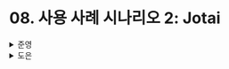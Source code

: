 # 08. 사용 사례 시나리오 2: Jotai

<details>
  <summary>준영</summary>
  ### 사용 사례 시나리오 2: Jotai

Jotai는 전역 상태를 위한 작은 라이브러리이다.<br/>
Jotai는 컴포넌트 상태를 사용하며 Zustand와 마찬가지로 불변 상태 모델이다.<br/>
컨텍스트 및 구독 패턴을 기반으로 한다.<br/>
아톰을 사용하면 라이브러리가 의존성을 추적하여 리렌더링을 감지한다.<br/>
Jotai가 내부적으로 컨텍스트를 사용하기 때문에 모듈 상태와 달리 정의한 아톰을 재사용할 수 있다.

### Jotai 이해하기

Jotai의 장점은 다음과 같다.

> 구문 단순성

```jsx
import { atom, useAtom } from 'jotai';

const countAtom = atom(0); // atom 생성 및 초기화

const Counter1 = () => {
  const [count, setCount] = useAtom(countAtom);
  const inc = () => setCount((c) => c + 1);
  return (
    <>
      {count} <button onClick={inc}>+1</button>
    </>
  );
};

const Counter2 = () => {
  const [count, setCount] = useAtom(countAtom);
  const inc = () => setCount((c) => c + 1);
  return (
    <>
      {count} <button onClick={inc}>+1</button>
    </>
  );
};
```

atom 함수를 통해 아톰을 생성하고 초기화한다.<br/>
그리고 useState 대신 useAtom을 통해 아톰을 상태로 사용한다.<br/>
사용하고자 하는 곳에 useAtom을 통해 상태를 선언하면 여러 컴포넌트에서 동일한 아톰을 사용할 수 있다.<br/>
만약 provider가 없다면 ‘기본 스토어’로 인해 기본 값을 사용하게 되고, 컴포넌트 트리의 서브 트리를 provider로 묶어 각각 다른 값을 제공할 수 있다.<br/>
따라서 각각 따로 컨텍스트를 만들어야하는 Context API보다 더욱 간단하고 쉽게 아톰을 생성하고 사용할 수 있다.

> 동적 아톰 생성

아톰은 리액트 컴포넌트 생명 주기에서 생성되거나 소멸될 수 있다.<br/>

다중 컨텍스트 접근 방식의 단점

- 새로운 상태를 추가할 때마다 새로운 Provider 컴포넌트를 추가해야 하기 때문에 리액트 컴포넌트 생명 주기에서 생성되거나 소멸되는 것이 불가능하다.
- 또한 새로운 컴포넌트를 추가하면 모든 하위 컴포넌트가 **다시 마운트되어 해당 상태들이 버려진다.**

Jotai의 스토어는 기본적으로 atom 함수로 만들어지는 `아톰 구성 객체`와 useAtom 훅이 반환하는 값인 `아톰 값`으로 구성된 WeakMap이다.<br/>
따라서 **useAtom** 훅을 통해 스토어의 **특정 아톰을 구독**하는 것이다.<br/>
이를 통해 불필요한 리렌더링을 줄이는 기능을 제공한다.

### 렌더링 최적화

스토어에 선택자를 사용한 접근 방식을 **하향식(top-down) 접근법**이라고 한다.<br/>
하지만, Jotai는 **상향식(bottom-up) 접근법**을 사용한다.<br/>
아톰은 리렌더링을 감지하는 단위, 즉 리렌더링을 일으키는 최소 단위이다.<br/>
하지만 객체도 될 수 있다..!<br/>

너무 아톰을 작게 만들 경우, 너무나도 많은 아톰을 조작해야 할 수도 있다.<br/>
따라서 파생 아톰을 활용하자!

atom 함수의 첫번째 파라미터인 read 함수를 통해 **다른 아톰을 참조하고, 그 값을 가져와** 여러 아톰으로 새로운 **파생 아톰을 생성**한다.

```jsx
const firstNameAtom = atom('준영');
const lastNameAtom = atom('허');
const ageAtom = atom(29);

const personAtom = atom((get) => ({
  firstName: get(firstNameAtom),
  lastName: get(lastNameAtom),
  age: get(ageAtom),
}));
```

이렇게 된다면 파생 아톰의 속성 중 하나가 변경될 때마다 갱신된다.<br/>
이것을 **의존성 추적**이라고 하며 Jotai는 **자동**으로 해준다!<br/>
하지만 속성 중 하나라도 변경되면 갱신되기 때문에 사용하지 않는 속성이 변경되어도 갱신이 일어나 불필요한 리렌더링이 발생할 수 있다.<br/>
따라서 사용할 값만 포함하는 파생 아톰을 만들어 사용하자.<br/>
이렇게 작은 아톰을 만들어 새로운 큰 파생 아톰을 만드는 형태이기 때문에 상향식 접근법이다.<br/>
따라서 사용할 아톰만 따로 뽑아 파생 아톰을 만들어 사용하기 때문에 리렌더링 제어가 간단하다.

```jsx
const count1Atom = atom(0);
const count2Atom = atom(1);

const Counter = ({ countAtom }) => {
  const [count, setCount] = useAtom(countAtom);
  const inc = () => setCount((c) => c + 1);
  return (
    <>
      {count} <button onClick={inc}>+1</button>
    </>
  );
};
```

위와 같은 방식으로 유사한 모든 아톰에 대해 재사용할수도 있다.<br/>
또한 아래와 같이 아톰을 조작하여 파생 아톰을 만들수도 있다.

```jsx
const totalAtom = atom((get) => get(count1Atom) + get(count2Atom));
```

### Jotai가 아톰 값을 저장하는 방식 이해하기

기본적으로 원시 아톰은 useState처럼 동작하도록 설계됐다.<br/>
하지만 **아톰이 직접 해당 값을 가지진 않는다.**<br/>
아톰 값을 저장하는 store가 따로 존재한다.<br/>
따라서 store에는 `key-value` 구조로 `아톰 구성 객체-아톰값` 형태의 WeakMap 객체가 존재한다.

useAtom을 사용하면 모듈 수준에 정의된 기본 store를 사용하지만, Provider를 통해 컴포넌트 레벨에서 store를 생성하는 것이 가능하다.<br/>
중요한 포인트는 atom 함수로 생성한 아톰 자체가 값을 갖고 있지 않아 여러 Provider 안에서 재사용할 수 있다는 것이다.<br/>
즉, 값을 가지지 않는 정의일 뿐이므로 재사용할 수 있다.

✅ atom으로 생성한 아톰은 단지 레퍼런스일뿐이고, 실제로는 해당 아톰을 통해 store의 WeakMap에 접근하여 실제 값을 가져오는 것!<br/>
C언어 포인터같군 😎

### 배열 구조 추가하기

`Atoms-in-Atom` 패턴

- 배열 아톰은 아톰이 요소인 배열을 보관한다.
- 배열에 새로운 요소를 추가하려면 새로운 아톰을 생성해서 추가해야 한다.
- 아톰 구성은 문자열로 평가할 수 있으며, UID를 반환한다.
  - key로 문자열로 변환된 객체를 사용하여 unique한 값을 사용할 수 있다.
- 요소를 렌더링하는 컴포넌트는 각 컴포넌트에서 아톰 요소를 사용한다. 이렇게 하면 요소의 값을 쉽게 변경할 수 있고, 전체적인 리렌더링을 피할 수 있다.

✅ 만약, `Atoms-in-Atom` 패턴이 아닌, 특정 객체를 배열로 관리하는 아톰을 생성한다면, 각 객체들의 속성이 바뀌어도 전체 리렌더링이 일어난다는 의미로 해석하였다.<br/>
따라서 `Atoms-in-Atom` 패턴을 활용하여 리렌더링을 줄일 수 있다!<br/>
요긴하게 써먹을 것 같은 느낌이 풀풀~

### Jotai의 다양한 기능 사용하기

> 아톰의 write 함수 정의하기

atom 함수의 첫번째 파라미터는 read 함수지만, 두번째 파라미터는 write 함수이며 선택적으로 받을 수 있다.<br/>
write 함수는 다음 3개의 파라미터를 받는다.

- get은 동일하게 아톰의 값을 받아오는 함수
- set은 아톰의 값을 설정하는 함수
- arg는 아톰 갱신시 받을 임의 값 (함수 형태로도 받을 수 있다.)

> 액션 아톰 사용하기

액션 아톰을 생성하기 위해선 atom 함수의 두번째 파라미터인 write 함수만 사용한다.<br/>
첫번째 파라미터로는 다 상관없지만 보통 null을 쓴다고 한다.

```jsx
const countAtom = count(0);

const incrementCountAtom = atom(null, (get, set, arg) => set(countAtom, (c) => c + 1));
```

write 함수에서도 set 만 사용한다.

✅ 아톰의 변경사항이 일정하다면 그 행위를 미리 만들어두는 것 같다!

> 아톰의 onMount 옵션 이해하기

`onMount` 옵션을 통해 아톰이 사용되기 시작할 때 특정 로직을 실행할 수 있다.<br/>
또한 내부에서 `onUnmount`를 통해 마운트가 해제될 때의 동작을 지정할 수 있다.

```jsx
const countAtom = atom(0);

countAtom.onMount = (setCount) => {
  console.log('시작');
  const onUnmount = () => {
    console.log('종료');
  };
  return onUnmount;
};
```

> jotai/utils 번들 소개하기

기본적으로 Jotai는 atom, useAtom, Provider 컴포넌트를 제공한다.<br/>
추가적으로 `jotai/utils` 라는 별도의 번들을 제공하는데, 다양한 유틸리티 함수가 포함되어있다.

> 라이브러리 사용법 이해하기

두 개의 라이브러리가 내부적으로 jotai를 사용한다면 이중 공급자 문제가 발생할 것이다.<br/>
Jotai는 특정 공급자에 연결하는 방법인 `스코프`라는 개념을 제공하여 개발자가 예상대로 동작하게 하기 위해선 Provider 컴포넌트와 useAtom 훅에 동일한 스코프 변수를 제공해야 한다.

> 고급 기능 소개

리액트 서스펜스와 관련하여 파생 아톰의 read 함수가 Promise를 반환하면 useAtom 훅이 일시 중단되고, 리액트는 fallback을 표시한다.<br/>
등등…

✅ 사실 Recoil과 차이가 있어봤자 얼마나 있겠어! 라고 생각했었다.<br/>
하지만 생각해보니, Jotai는 Bottom-up 방식이지만, Recoil은 Selector를 활용하여 Bottom-up과 Top-down 방식이 모두 가능하다.<br/>
둘다 atom을 사용하지만 이러한 철학이 다르다는 것이 신기하다.<br/>
개인적으로는 Recoil은 Meta에서 더이상 큰 업데이트를 진행하고 있지도 않고, 번들이 무겁다는 단점이 있어 Jotai를 사용할 것 같다!

</details><details>
  <summary>도은</summary>
  - `Jotai`는 전역 상태를 위한 작은 라이브러리
- 아톰: 상태의 작은 조각
- `Zustand`와 달리 컴포넌트 상태를 사용
- `Zustand`와 마찬가지로 불변 상태 모델
- 내부적으로 `Context`를 사용
- 아톰 자체는 값을 가지지 않기 때문에 모듈 상태와 달리 아톰 재사용 가능

### Jotai 이해하기

- `Jotai`를 사용하면 다음과 같은 두 가지 이점
  - 구문 단순성
  - 동적 아톰 생성

#### 1. 구문 단순성

```jsx
const [text, setText] = useAtom(textAtom);
```

- 한 줄의 아톰 정의만 추가하면 끝

#### 2. 동적 아톰 생성

- 아톰은 리액트 컴포넌트 생명주기에서 생성되거나 소멸 가능

**`🤔 전역상태인데 생명주기에서 생성되거나 소멸 가능하다고?`**

- `useAtom` 훅을 사용하여 컴포넌트 내부에서 아톰을 선언하면, 컴포넌트가 렌더링될 때 이 아톰이 생성
- 컴포넌트가 언마운트되면, 해당 컴포넌트에서 사용하던 아톰도 더 이상 필요하지 않게 되어 소멸

### 렌더링 최적화

- **아톰은 리렌더링을 감지하는 단위**
- 아톰을 원시 값처럼 원하는 만큼 작게 만들어 리렌더링을 제어할 수 있다.
  - 조작해야 할 아톰이 많아질 수 있음을 주의
- 기존 아톰으로 또 다른 아톰을 만들 수 있다.

  ```jsx
  const personAtom = atom((get) => ({
    firstName: get(firstNameAtom),
    lastName: get(lastNameAtom),
    age: get(ageAtom),
  }));
  ```

  속성 중 하나가 변경될 때마다 갱신 → 불필요한 리렌더링? 😨

- 아톰을 재사용할 수도 있다.

  ```jsx
  const Counter = ({ countAtom }) => {
    const [count, setCount] = useAtom(countAtom);
    const inc = () => setCount((c) => c + 1);
    return (
      <>
        {count} <button onClick={inc}>+1</button>
      </>
    );
  };
  ```

### Jotai가 아톰 값을 저장하는 방식 이해하기

```jsx
const countAtom = atom(0);
```

- `countAtom`은 값 또는 갱신 함수로 변경할 수 있는 값을 가진 원시 아톰
- 원시 아톰은 `useState`처럼 동작하도록 설계
- ⭐️ `countAtom`과 같은 **아톰 구성이 직접 해당 값을 가지지 않는다.**
  - 아톰 값을 저장하는 `store`가 따로 존재
  - `store`에는 **키가 아톰 구성 객체**, **값이 아톰 값**인 WeakMap 객체 존재
- `useAtom`을 사용하면, 모듈 수준에서 정의된 기본 store 사용

### 배열 구조 추가하기

- 리액트에서는 배열 구조로 이뤄진 컴포넌트를 렌더링할 때, `key` 속성을 전달해야 한다.

```jsx
const todosAtom = atom([]);

const TodoList = () => {
  const [todos, setTodos] = useAtom(todosAtom);

  const removeAtom = useCallback((id) => setTodos((prev) => prev.filter((item) => item.id !== id)), [setTodos]);
  const toggleAtom = useCallback((id) =>
    setTodos((prev) => prev.map((item) => (item.id === id ? { ...item, done: !item.done } : item)), [setTodos]),
  );
};
```

- 😨 단일 요소를 변경하기 위해 `todos` 배열 전체를 갱신해야 한다.
- 😨 `toggleTodo` 함수에서는 모든 요소를 순회하며 하나의 요소만 변경한다.

#### Atoms-in-Atom

```jsx
const TodoItem = ({ todoAtom, remove }) => {
  const [todo, setTodo] = useAtom(todoAtom);
  return (
    <div>
      <input type="checkbox" checked={todo.done} onChange={() => setTodo((prev) => ({ ...prev, done: !prev.done }))} />
    </div>
  );
};
```

```jsx
const TodoList = () => {
  const [todoAtoms, setTodoAtoms] = useAtom(todoAtomsAtom);
  const remove = useCallback(
    (todoAtom) => setTodoAtoms((prev) => prev.filter((item) => item !== todoAtom)),
    [setTodoAtoms],
  );

  return (
    <div>
      {todoAtoms.map((todoAtom) => (
        <TodoItem key={`${todoAtom}`} todoAtom={todoAtom} remove={remove} />
      ))}
    </div>
  );
};
```

- 아톰 구성은 문자열로 평가될 때 유일한 식별자를 반환
- `Atoms-in-Atom` → toggleTodo를 통해 갱신 → todoAtomsAtom은 변경 X

`Atoms-in-Atom` 패턴을 사용했을 때의 차이점을 다음과 같이 요약

- 배열 아톰은 아톰이 요소인 배열을 보관하는 데 사용
- 배열에 새로운 요소를 추가하려면 새로운 아톰을 생성해서 추가해야 한다.
- 아톰 구성은 문자열로 평가할 수 있으며 UID를 반환
- 요소를 렌더링하는 컴포넌트는 각 컴포넌트에서 아톰 요소를 사용

  - 이렇게 하면 요소의 값을 쉽게 변경할 수 있고 리렌더링을 자연스럽게 피할 수 있다.

### Jotai의 다양한 기능 사용하기

#### 1. 아톰의 write 함수 정의하기

```jsx
const countAtom = atom(0);

const doubledCountAtom = atom((get) => get(countAtom) * 2);
```

- `countAtom`: 원시 아톰 → 쓰기 가능
- `doubledCountAtom`: `countAtom`에 완전하게 의존 → 읽기 전용
- 쓰기 가능한 파생 아톰을 생성하기 위해서는 write 함수를 받아 사용 가능
  ```jsx
  const doubledCountAtom = atom(
    (get) => get(countAtom) * 2,
    (get, set, arg) => set(countAtom, arg / 2), // 받은 값 / 2 하여 set한다.
  );
  ```

#### 2. 액션 아톰 사용하기

- 상태를 변경하는 코드를 위해 함수 또는 함수 집합을 만드는 경우가 있다.
  - 이러한 목적으로 아톰을 사용 가능 → 액션 아톰

```jsx
const countAtom = count(0);

// 쓰기 전용 아톰
const incrementCountAtom = atom(null, (get, set, arg) => set(countAtom, (c) => c + 1));
```

#### 3. 아톰의 onMount 옵션 이해하기

- 아톰이 사용되기 시작할 때 특정 로직을 실행하고 싶을 수 있다.
- 리액트 단에서 `useEffect` 훅으로 수행할 수도 있지만,
  - 아톰 수준에서 `Jotai`의 `onMount` 옵션을 사용하여 구현 가능

```jsx
const countAtom = atom(0);
countAtom.onMount = (setCount) => {
  console.log('count atom 사용을 시작합니다');
  const onUnmount = () => {
    console.log('count atom 사용이 끝났습니다');
  };
  return onUnmount;
};
```

#### 4. jotai/utils 번들 소개하기

- `Jotai`는 다양한 유틸리티 함수가 포함된 `jotai/utils`라는 별도의 번들을 제공

**`🤔 공식문서 뜯어먹어보기`**

> https://jotai.org/

##### (1) Server side rendering

```jsx
export default function IndexPage({ count, framework }: IndexPageProps) {
  useHydrateAtoms([
    [countAtom, count],
    [frameworkAtom, framework],
  ]);

  return (
    <div>
      <Link href="/about">About</Link>
      <h1>Index Page</h1>
      <Counter />
      <Framework />
    </div>
  );
}

export function getServerSideProps() {
  return { props: { count: 42, framework: 'Next.js' } };
}
```

위와 같이 서버 사이드에서 받은 데이터를 hydrate 시켜서 atom 값에 주입해줄 수 있다.

##### (2) Async

```jsx
import { loadable } from "jotai/utils"

const asyncAtom = loadable(atom(async (get) => ...))
// Suspense로 감싸서 로딩처리할 필요없이 atom으로 처리 가능
const Component = () => {
  const [value] = useAtom(loadableAtom)
  if (value.state === 'hasError') return <Text>{value.error}</Text>
  if (value.state === 'loading') {
    return <Text>Loading...</Text>
  }
  // 성공로직
  console.log(value.data)
  return <Text>Value: {value.data}</Text>
}
```

위와 같이 비동기로 atom 값을 관리해야 한다면, atom 자체에서 상태 처리를 제공해준다.

🤔 근데 비동기로 atom값을 관리해야할 일이 많을려나. . ?

##### (3) Select

```jsx
const defaultPerson = {
  name: {
    first: 'Jane',
    last: 'Doe',
  },
  birth: {
    year: 2000,
    month: 'Jan',
    day: 1,
    time: {
      hour: 1,
      minute: 1,
    },
  },
};

const personAtom = atom(defaultPerson);

const nameAtom = selectAtom(personAtom, (person) => person.name);
```

보통 jotai를 사용할 때 작은 atom을 만들어 필요에 따라 뭉쳐두는 것 같은데, `selectAtom`을 사용하면 그 반대로 사용이 가능할 것 같다.

</details>